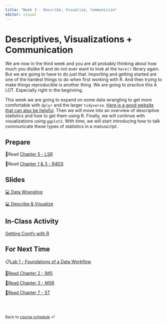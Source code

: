 ```yaml
---
title: "Week 3 - Describe, Visualize, Communicize"
editor: visual
---
```


# Descriptives, Visualizations + Communication

We are now in the third week and you are all probably thinking about how much you dislike R and do not ever want to look at the `here()` library again. But we are going to have to do just that. Importing and getting started are one of the hardest things to do when first working with R. And then trying to make things reproducible is another thing. We are going to practice this A LOT. Especially right in the beginning.

This week we are going to expand on some data wrangling to get more comfortable with `dplyr` and the larger `tidyverse`. [Here is a good website that can also be helpful](https://p4a.jhelvy.com/data-wrangling). Then we will move into an overview of descriptive statistics and how to get them using R. Finally, we will continue with visualizations using `ggplot2`. With time, we will start introducing how to talk communicate these types of statistics in a manuscript.

## Prepare

📖Read [Chapter 5 - LSR](https://learningstatisticswithr.com/book/){target="_blank"}

📖Read [Chapter 1 & 3 - R4DS](https://r4ds.hadley.nz/){target="_blank"}

## Slides

[💻 Data Wrangling](../slides/lec-3_wrangle.html){target="_blank"}

[💻 Describe & Visualize](../slides/lec-3_desc-viz.html){target="_blank"}

## In-Class Activity

[Getting Comfy with R](../class-activities/day1.html){target="_blank"}

## For Next Time

📋[Lab 1 - Foundations of a Data Workflow](../labs/lab-1_data-workflow.html)

[📖Read Chapter 2 - IMS](https://openintro-ims.netlify.app/){target="_blank"}

[📖Read Chapter 3 - MSR](https://www.modernstatisticswithr.com/){target="_blank"}

[📖Read Chapter 7 - ST](https://statsthinking21.github.io/statsthinking21-core-site/){target="_blank"}

<br><br>

::: {style="font-size: 0.875em;"}
Back to [course schedule](/ "Course schedule") ⏎
:::

